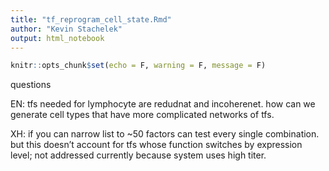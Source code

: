 ```yaml
---
title: "tf_reprogram_cell_state.Rmd"
author: "Kevin Stachelek"
output: html_notebook
---
```


```r
knitr::opts_chunk$set(echo = F, warning = F, message = F)
```

questions

EN: tfs needed for lymphocyte are redudnat and incoherenet. how can we generate cell types that have more complicated networks of tfs.

XH: if you can narrow list to ~50 factors can test every single combination. but this doesn't account for tfs whose function switches by expression level; not addressed currently because system uses high titer. 